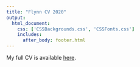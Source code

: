 ```yaml
---
title: "Flynn CV 2020"
output: 
  html_document:
    css: ['CSSBackgrounds.css', 'CSSFonts.css']
    includes:
      after_body: footer.html
---
```

My full CV is available [here](Flynn_CV_2020_Final.pdf).

